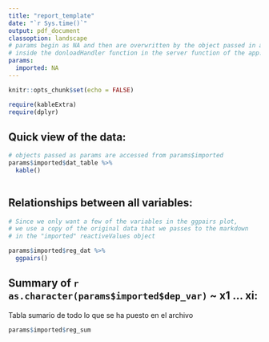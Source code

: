 ```yaml
---
title: "report_template"
date: "`r Sys.time()`"
output: pdf_document
classoption: landscape
# params begin as NA and then are overwritten by the object passed in as params in the render function
# inside the donloadHandler function in the server function of the app.
params:
  imported: NA
---
```


```r
knitr::opts_chunk$set(echo = FALSE)
```

```r

require(kableExtra)
require(dplyr)

```


## Quick view of the data:

```r

# objects passed as params are accessed from params$imported
params$imported$dat_table %>% 
  kable()
  
```

\pagebreak

## Relationships between all variables:

```r

# Since we only want a few of the variables in the ggpairs plot,
# we use a copy of the original data that we passes to the markdown 
# in the "imported" reactiveValues object

params$imported$reg_dat %>% 
  ggpairs()

```

\pagebreak

## Summary of `r as.character(params$imported$dep_var)` ~ x1 ... xi:

Tabla sumario de todo lo que se ha puesto en el archivo

```r

params$imported$reg_sum

```